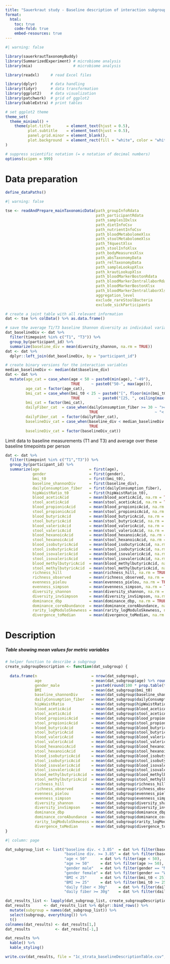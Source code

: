 ---
title: "Sauerkraut study - Baseline description of interaction subgroups"
format:
  html:
    toc: true
    code-fold: true
    embed-resources: true
---

```{r packages}
#| warning: false

library(sauerkrautTaxonomyBuddy)
library(SummarizedExperiment) # microbiome analysis
library(mia)                  # microbiome analysis

library(readxl)     # read Excel files

library(dplyr)      # data handling
library(tidyr)      # data transformation
library(ggplot2)    # data visualization
library(patchwork)  # grid of ggplot2
library(kableExtra) # print tables

# set ggplot2 theme
theme_set(
  theme_minimal() +
    theme(plot.title       = element_text(hjust = 0.5),
          plot.subtitle    = element_text(hjust = 0.5),
          panel.grid.minor = element_blank(),
          plot.background  = element_rect(fill = "white", color = "white"))
)

# suppress scientific notation (= e notation of decimal numbers)
options(scipen = 999)
```


# Data preparation

```{r set file paths}
define_dataPaths()
```

```{r read data}
#| warning: false

tse <- readAndPrepare_mainTaxonomicData(path_groupInfoRdata               = path_groupInfoRdata,
                                        path_participantRdata             = path_participantRdata,
                                        path_samplesIDxlsx                = path_samplesIDxlsx,
                                        path_dietInfoCsv                  = path_dietInfoCsv,
                                        path_nutrientInfoCsv              = path_nutrientInfoCsv,
                                        path_bloodMetabolomeXlsx          = path_bloodMetabolomeXlsx,
                                        path_stoolMetabolomeXlsx          = path_stoolMetabolomeXlsx,
                                        path_T4questXlsx                  = path_T4questXlsx,
                                        path_stoolInfoXlsx                = path_stoolInfoXlsx,
                                        path_bodyMeasuresXlsx             = path_bodyMeasuresXlsx,
                                        path_absTaxonomyData              = path_absTaxonomyData,
                                        path_relTaxonomyData              = path_relTaxonomyData,
                                        path_sampleLookupXlsx             = path_sampleLookupXlsx,
                                        path_krautLookupXlsx              = path_krautLookupXlsx,
                                        path_bloodMarkerBostonRdata       = path_bloodMarkerBostonRdata,
                                        path_bloodMarkerZentrallaborRdata = path_bloodMarkerZentrallaborRdata,
                                        path_bloodMarkerBostonXlsx        = path_bloodMarkerBostonXlsx,
                                        path_bloodMarkerZentrallaborXlsx  = path_bloodMarkerZentrallaborXlsx,
                                        aggregation_level                 = "species",
                                        exclude_rareStoolBacteria         = TRUE,
                                        exclude_sickParticipants          = "taxonomy paper")

# create a joint table with all relevant information
dat <- tse %>% colData() %>% as.data.frame()
```

```{r}
# save the average T1/T3 baseline Shannon diversity as individual variable
dat_baselineDiv <- dat %>% 
  filter(timepoint %in% c("T1", "T3")) %>% 
  group_by(participant_id) %>% 
  summarize(baseline_div = mean(diversity_shannon, na.rm = TRUE))
dat <- dat %>% 
  dplyr::left_join(dat_baselineDiv, by = "participant_id")

# create binary versions for the interaction variables
median_baselineDiv <- median(dat$baseline_div)
dat <- dat %>% 
  mutate(age_cat = case_when(age < 50 ~ paste0(min(age), "-49"),
                             TRUE     ~ paste0("50-", max(age))),
         age_cat = factor(age_cat),
         bmi_cat = case_when(bmi_t0 < 25 ~ paste0("[", floor(min(bmi_t0)), ", 25)"),
                             TRUE        ~ paste0("[25, ", ceiling(max(bmi_t0)), "]")),
         bmi_cat = factor(bmi_cat),
         dailyFiber_cat  = case_when(dailyConsumption_fiber >= 30 ~ ">= 30g",
                                     TRUE                         ~ "< 30g"),
         dailyFiber_cat  = factor(dailyFiber_cat),
         baselineDiv_cat = case_when(baseline_div < median_baselineDiv ~ "[2.8, 3.85)",
                                     TRUE                              ~ "[3.85, 4.4)"),
         baselineDiv_cat = factor(baselineDiv_cat))
```

Limit data to baseline measurements (T1 and T3) and average over these baseline timepoints per person

```{r}
dat <- dat %>% 
  filter(timepoint %in% c("T1","T3")) %>% 
  group_by(participant_id) %>% 
  summarize(age                      = first(age),
            gender                   = first(gender),
            bmi_t0                   = first(bmi_t0),
            baseline_shannonDiv      = first(baseline_div),
            dailyConsumption_fiber   = first(dailyConsumption_fiber),
            hipWaistRatio_t0         = first(hipWaistRatio_t0),
            blood_aceticAcid         = mean(blood_aceticAcid, na.rm = TRUE),
            stool_aceticAcid         = mean(stool_aceticAcid, na.rm = TRUE),
            blood_propionicAcid      = mean(blood_propionicAcid, na.rm = TRUE),
            stool_propionicAcid      = mean(stool_propionicAcid, na.rm = TRUE),
            blood_butyricAcid        = mean(blood_butyricAcid, na.rm = TRUE),
            stool_butyricAcid        = mean(stool_butyricAcid, na.rm = TRUE),
            blood_valericAcid        = mean(blood_valericAcid, na.rm = TRUE),
            stool_valericAcid        = mean(stool_valericAcid, na.rm = TRUE),
            blood_hexanoicAcid       = mean(blood_hexanoicAcid, na.rm = TRUE),
            stool_hexanoicAcid       = mean(stool_hexanoicAcid, na.rm = TRUE),
            blood_isobutyricAcid     = mean(blood_isobutyricAcid, na.rm = TRUE),
            stool_isobutyricAcid     = mean(stool_isobutyricAcid, na.rm = TRUE),
            blood_isovalericAcid     = mean(blood_isovalericAcid, na.rm = TRUE),
            stool_isovalericAcid     = mean(stool_isovalericAcid, na.rm = TRUE),
            blood_methylbutyricAcid  = mean(blood_methylbutyricAcid, na.rm = TRUE),
            stool_methylbutyricAcid  = mean(stool_methylbutyricAcid, na.rm = TRUE),
            richness_hill            = mean(richness_hill, na.rm = TRUE),
            richness_observed        = mean(richness_observed, na.rm = TRUE),
            evenness_pielou          = mean(evenness_pielou, na.rm = TRUE),
            evenness_simpson         = mean(evenness_simpson, na.rm = TRUE),
            diversity_shannon        = mean(diversity_shannon, na.rm = TRUE),
            diversity_invSimpson     = mean(diversity_invSimpson, na.rm = TRUE),
            dominance_dbp            = mean(dominance_dbp, na.rm = TRUE),
            dominance_coreAbundance  = mean(dominance_coreAbundance, na.rm = TRUE),
            rarity_logModuloSkewness = mean(rarity_logModuloSkewness, na.rm = TRUE),
            divergence_toMedian      = mean(divergence_toMedian, na.rm = TRUE))
```



# Description

##### Table showing mean values for metric variables

```{r}
# helper function to describe a subgroup
create_subgroupDescription <- function(dat_subgroup) {
  
  data.frame(n                        = nrow(dat_subgroup),
             age                      = mean(dat_subgroup$age) %>% round(),
             gender_male              = paste0(round(100 * prop.table(table(dat_subgroup$gender))["M"]), "%"),
             BMI                      = mean(dat_subgroup$bmi_t0)                   %>% round(1),
             baseline_shannonDiv      = mean(dat_subgroup$baseline_shannonDiv) %>% round(2),
             dailyConsumption_fiber   = mean(dat_subgroup$dailyConsumption_fiber) %>% round(2),
             hipWaistRatio            = mean(dat_subgroup$hipWaistRatio_t0, na.rm = TRUE) %>% round(2),
             blood_aceticAcid         = mean(dat_subgroup$blood_aceticAcid)               %>% round(1),
             stool_aceticAcid         = mean(dat_subgroup$stool_aceticAcid)               %>% round(1),
             blood_propionicAcid      = mean(dat_subgroup$blood_propionicAcid)            %>% round(1),
             stool_propionicAcid      = mean(dat_subgroup$stool_propionicAcid)            %>% round(1),
             blood_butyricAcid        = mean(dat_subgroup$blood_butyricAcid)              %>% round(1),
             stool_butyricAcid        = mean(dat_subgroup$stool_butyricAcid)              %>% round(1),
             blood_valericAcid        = mean(dat_subgroup$blood_valericAcid)              %>% round(1),
             stool_valericAcid        = mean(dat_subgroup$stool_valericAcid)              %>% round(1),
             blood_hexanoicAcid       = mean(dat_subgroup$blood_hexanoicAcid)             %>% round(1),
             stool_hexanoicAcid       = mean(dat_subgroup$stool_hexanoicAcid)             %>% round(1),
             blood_isobutyricAcid     = mean(dat_subgroup$blood_isobutyricAcid)           %>% round(1),
             stool_isobutyricAcid     = mean(dat_subgroup$stool_isobutyricAcid)           %>% round(1),
             blood_isovalericAcid     = mean(dat_subgroup$blood_isovalericAcid)           %>% round(1),
             stool_isovalericAcid     = mean(dat_subgroup$stool_isovalericAcid)           %>% round(1),
             blood_methylbutyricAcid  = mean(dat_subgroup$blood_methylbutyricAcid)        %>% round(1),
             stool_methylbutyricAcid  = mean(dat_subgroup$stool_methylbutyricAcid)        %>% round(1),
             richness_hill            = mean(dat_subgroup$richness_hill)            %>% round(1),
             richness_observed        = mean(dat_subgroup$richness_observed)        %>% round(),
             evenness_pielou          = mean(dat_subgroup$evenness_pielou)          %>% round(2),
             evenness_simpson         = mean(dat_subgroup$evenness_simpson)         %>% round(2),
             diversity_shannon        = mean(dat_subgroup$diversity_shannon)        %>% round(2),
             diversity_invSimpson     = mean(dat_subgroup$diversity_invSimpson)     %>% round(1),
             dominance_dbp            = mean(dat_subgroup$dominance_dbp)            %>% round(2),
             dominance_coreAbundance  = mean(dat_subgroup$dominance_coreAbundance)  %>% round(2),
             rarity_logModuloSkewness = mean(dat_subgroup$rarity_logModuloSkewness) %>% round(2),
             divergence_toMedian      = mean(dat_subgroup$divergence_toMedian)      %>% round(2))
}
```

```{r}
#| column: page

dat_subgroup_list <- list("baseline div. < 3.85"  = dat %>% filter(baseline_shannonDiv <= median_baselineDiv),
                          "baseline div. >= 3.85" = dat %>% filter(baseline_shannonDiv > median_baselineDiv),
                          "age < 50"      = dat %>% filter(age < 50),
                          "age >= 50"     = dat %>% filter(age >= 50),
                          "gender male"   = dat %>% filter(gender == "M"),
                          "gender female" = dat %>% filter(gender == "W"),
                          "BMI < 25"      = dat %>% filter(bmi_t0 < 25),
                          "BMI >= 25"     = dat %>% filter(bmi_t0 >= 25),
                          "daily fiber < 30g"     = dat %>% filter(dailyConsumption_fiber < 30),
                          "daily fiber >= 30g"    = dat %>% filter(dailyConsumption_fiber >= 30))

dat_results_list <- lapply(dat_subgroup_list, create_subgroupDescription)
dat_results      <- dat_results_list %>% dplyr::bind_rows() %>% 
  mutate(subgroup = names(dat_subgroup_list)) %>% 
  select(subgroup, everything()) %>% 
  t()
colnames(dat_results) <- dat_results[1,]
dat_results           <- dat_results[-1,]

dat_results %>% 
  kable() %>% 
  kable_styling()

write.csv(dat_results, file = "1c_strata_baselineDescriptionTable.csv", row.names = TRUE)
```
